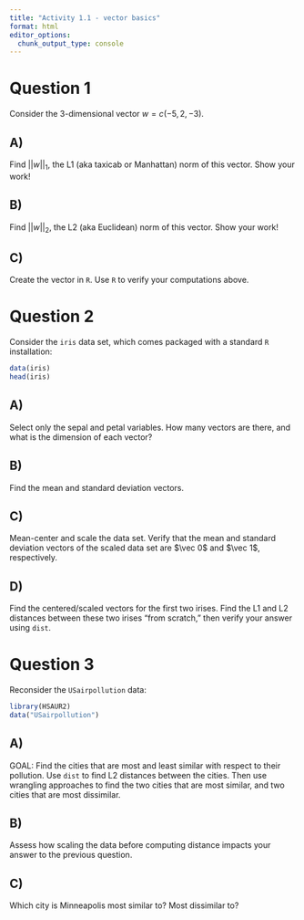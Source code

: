 ```yaml
---
title: "Activity 1.1 - vector basics"
format: html
editor_options: 
  chunk_output_type: console
---
```



# Question 1


Consider the 3-dimensional vector $w = c(-5, 2, -3)$.

## A) 

Find $||w||_1$, the L1 (aka taxicab or Manhattan) norm of this vector.  Show your work!


## B) 
Find $||w||_2$, the L2 (aka Euclidean) norm of this vector.  Show your work!


## C) 
Create the vector in `R`.  Use `R` to verify your computations above.


# Question 2

Consider the `iris` data set, which comes packaged with a standard `R` installation:

```r
data(iris)
head(iris)
```

## A) 

Select only the sepal and petal variables.  How many vectors are there, and what is the dimension of each vector?

## B) 

Find the mean and standard deviation vectors.

## C) 

Mean-center and scale the data set.  Verify that the mean and standard deviation vectors of the scaled data set are $\vec 0$ and $\vec 1$, respectively.

## D) 

Find the centered/scaled vectors for the first two irises.  Find the L1 and L2 distances between these two irises "from scratch," then verify your answer using `dist`.

# Question 3

Reconsider the `USairpollution` data:

```r
library(HSAUR2)
data("USairpollution")
```


## A) 
GOAL: Find the cities that are most and least similar with respect to their pollution.  Use `dist` to find L2 distances between the cities.  Then use wrangling approaches to find the two cities that are most similar, and two cities that are most dissimilar.

## B) 
Assess how scaling the data before computing distance impacts your answer to the previous question.

## C) 

Which city is Minneapolis most similar to?  Most dissimilar to?  


